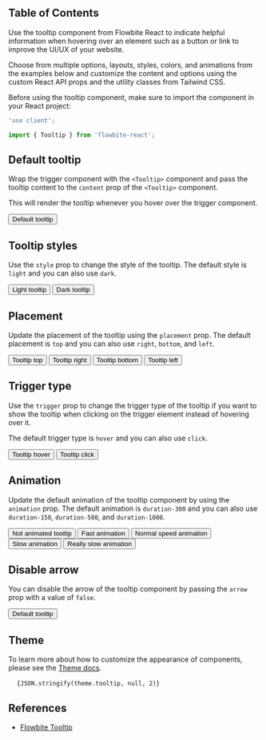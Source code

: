 
## Table of Contents

Use the tooltip component from Flowbite React to indicate helpful information when hovering over an element such as a button or link to improve the UI/UX of your website.

Choose from multiple options, layouts, styles, colors, and animations from the examples below and customize the content and options using the custom React API props and the utility classes from Tailwind CSS.

Before using the tooltip component, make sure to import the component in your React project:

```jsx
'use client';

import { Tooltip } from 'flowbite-react';
```

## Default tooltip

Wrap the trigger component with the `<Tooltip>` component and pass the tooltip content to the `content` prop of the `<Tooltip>` component.

This will render the tooltip whenever you hover over the trigger component.

<CodePreview importFlowbiteReact="Button, Tooltip" title="Default tooltip">
  <Tooltip content="Tooltip content">
    <Button>Default tooltip</Button>
  </Tooltip>
</CodePreview>

## Tooltip styles

Use the `style` prop to change the style of the tooltip. The default style is `light` and you can also use `dark`.

<CodePreview importFlowbiteReact="Button, Tooltip" title="Tooltip styles" className="flex gap-2">
  <Tooltip content="Tooltip content" style="light">
    <Button>Light tooltip</Button>
  </Tooltip>
  <Tooltip content="Tooltip content" style="dark">
    <Button>Dark tooltip</Button>
  </Tooltip>
</CodePreview>

## Placement

Update the placement of the tooltip using the `placement` prop. The default placement is `top` and you can also use `right`, `bottom`, and `left`.

<CodePreview importFlowbiteReact="Button, Tooltip" title="Placement" className="flex gap-2">
  <Tooltip content="Tooltip content" placement="top">
    <Button>Tooltip top</Button>
  </Tooltip>
  <Tooltip content="Tooltip content" placement="right">
    <Button>Tooltip right</Button>
  </Tooltip>
  <Tooltip content="Tooltip content" placement="bottom">
    <Button>Tooltip bottom</Button>
  </Tooltip>
  <Tooltip content="Tooltip content" placement="left">
    <Button>Tooltip left</Button>
  </Tooltip>
</CodePreview>

## Trigger type

Use the `trigger` prop to change the trigger type of the tooltip if you want to show the tooltip when clicking on the trigger element instead of hovering over it.

The default trigger type is `hover` and you can also use `click`.

<CodePreview importFlowbiteReact="Button, Tooltip" title="Triggering" className="flex gap-2">
  <Tooltip content="Tooltip content" trigger="hover">
    <Button>Tooltip hover</Button>
  </Tooltip>
  <Tooltip content="Tooltip content" trigger="click">
    <Button>Tooltip click</Button>
  </Tooltip>
</CodePreview>

## Animation

Update the default animation of the tooltip component by using the `animation` prop. The default animation is `duration-300` and you can also use `duration-150`, `duration-500`, and `duration-1000`.

<CodePreview importFlowbiteReact="Button, Tooltip" title="Animation" className="flex flex-wrap gap-2">
  <Tooltip content="Tooltip content" animation={false}>
    <Button>Not animated tooltip</Button>
  </Tooltip>
  <Tooltip content="Tooltip content" animation="duration-150">
    <Button>Fast animation</Button>
  </Tooltip>
  <Tooltip content="Tooltip content" animation="duration-300">
    <Button>Normal speed animation</Button>
  </Tooltip>
  <Tooltip content="Tooltip content" animation="duration-500">
    <Button>Slow animation</Button>
  </Tooltip>
  <Tooltip content="Tooltip content" animation="duration-1000">
    <Button>Really slow animation</Button>
  </Tooltip>
</CodePreview>

## Disable arrow

You can disable the arrow of the tooltip component by passing the `arrow` prop with a value of `false`.

<CodePreview importFlowbiteReact="Button, Tooltip" title="Disable arrow">
  <Tooltip content="Tooltip content" arrow={false}>
    <Button>Default tooltip</Button>
  </Tooltip>
</CodePreview>

## Theme

To learn more about how to customize the appearance of components, please see the [Theme docs](/docs/customize/theme).

<pre className="language-tsx">
  <code>{JSON.stringify(theme.tooltip, null, 2)}</code>
</pre>

## References

- [Flowbite Tooltip](https://flowbite.com/docs/components/tooltips/)
